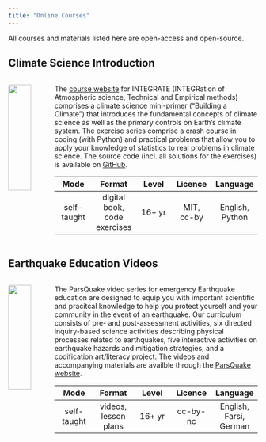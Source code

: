 ```yaml
---
title: "Online Courses"
---
```


All courses and materials listed here are open-access and open-source.

## Climate Science Introduction

::: columns
::: {.column width="15%"}
![](img/integrateLogo.png){width="80%" style="border-radius:4px;"}
:::

::: {.column width="85%"}
The [course website](http://integrate.mutz.science) for INTEGRATE (INTEGRation of Atmospheric science, Technical and Empirical methods) comprises a climate science mini-primer ("Building a Climate") that introduces the fundamental concepts of climate science as well as the primary controls on Earth's climate system. The exercise series comprise a crash course in coding (with Python) and practical problems that allow you to apply your knowledge of statistics to real problems in climate science. The source code (incl. all solutions for the exercises) is available on [GitHub](https://github.com/sebastian-mutz/integrate).

| Mode | Format | Level | Licence | Language |
| :--: | :--: | :--: | :--: | :--: |
| self-taught | digital book, code exercises | 16+ yr | MIT, cc-by | English, Python |
:::
:::



## Earthquake Education Videos

::: columns
::: {.column width="15%"}
![](img/parsquake.jpg){width="80%" style="border-radius:4px;"}
:::

::: {.column width="85%"}
The ParsQuake video series for emergency Earthquake education are designed to equip you with important scientific and pracitcal knowledge to help you protect yourself and your community in the event of an earthquake. Our curriculum consists of pre- and post-assessment activities, six directed inquiry-based science activities describing physical processes related to earthquakes, five interactive activities on earthquake hazards and mitigation strategies, and a codification art/literacy project. The videos and accompanying materials are availble through the [ParsQuake website](https://parsquake.org/).

| Mode | Format | Level | Licence | Language |
| :--: | :--: | :--: | :--: | :--: |
| self-taught | videos, lesson plans | 16+ yr | cc-by-nc | English, Farsi, German |
:::
:::






